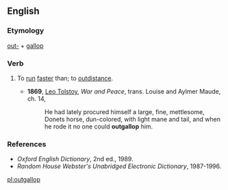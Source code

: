 ==English==

===Etymology===
[[out-]] + [[gallop]]

===Verb===
{{en-verb}}

# {{label|en|transitive|especially of horses or riders}} To [[run]] [[fast]]er than; to [[outdistance]].
#* '''1869''', [[w:Leo_Tolstoy|Leo Tolstoy]], ''War and Peace'', trans. Louise and Aylmer Maude, ch. 14,
#*: He had lately procured himself a large, fine, mettlesome, Donets horse, dun-colored, with light mane and tail, and when he rode it no one could '''outgallop''' him.

===References===
* ''Oxford English Dictionary'', 2nd ed., 1989.
* ''Random House Webster's Unabridged Electronic Dictionary'', 1987-1996.

[[pl:outgallop]]